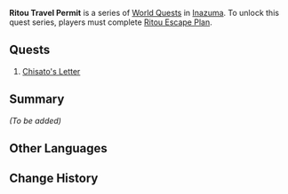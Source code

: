 {{Stub}}
{{About|the Quest Series|the Quest Item|Travel Permit}}
{{Chapter Infobox
|type            = World
|region          = Inazuma
}}
'''Ritou Travel Permit''' is a series of [[World Quest]]s in [[Inazuma]]. To unlock this quest series, players must complete [[Ritou Escape Plan]].

==Quests==
# [[Chisato's Letter]]

==Summary==
''(To be added)''

==Other Languages==
{{Other Languages
|en      = Ritou Travel Permit
|zhs     = 离岛通行凭证
|zhs_rm  = Lídǎo Tōngxíng Píngzhèng
|zht     = 離島通行憑證
|zht_rm  = Lídǎo Tōngxíng Píngzhèng
|zh_tl   = 
|ja      = 離島通行証
|ja_rm   = Ritou Tsuukoushou{{Assumed}}
|ja_tl   = Ritou Pass
|ko      = 이도 통행증
|ko_rm   = Ido Tonghaengjeung
|ko_tl   = Ritou Pass
|es      = Salvoconducto a Ritou
|es_tl   = 
|fr      = Laissez-passer de Ritou
|fr_tl   = Ritou Pass
|ru      = Подорожная грамота острова Рито
|ru_tl   = 
|th      = ใบรับรองการเดินทางของ Ritou
|th_rm   = 
|th_tl   = 
|vi      = Giấy {{tt|Thông Hành|通行}} Đảo Ritou
|vi_tl   = Ritou Island Travel Permit
|de      = Reiseerlaubnis von Ritou
|de_tl   = Travel Permit from Ritou
|id      = Surat Jalan Ritou
|id_tl   = Ritou Travel Permit
|pt      = Permissão de Viagem de Ritou
|pt_tl   = 
}}

==Change History==
{{Change History|2.6}}